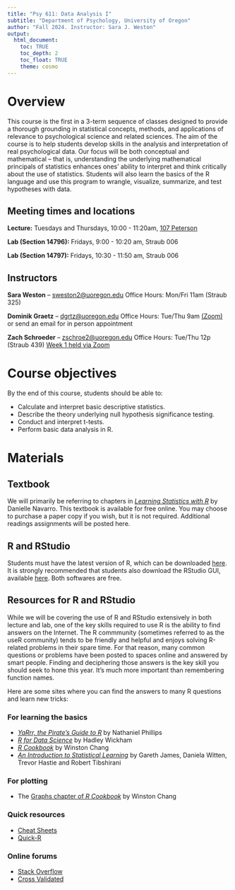 ```yaml
---
title: "Psy 611: Data Analysis I"
subtitle: "Department of Psychology, University of Oregon"
author: "Fall 2024. Instructor: Sara J. Weston"
output: 
  html_document:
    toc: TRUE
    toc_depth: 2
    toc_float: TRUE
    theme: cosmo
---
```


# Overview

This course is the first in a 3-term sequence of classes designed to provide a
thorough grounding in statistical concepts, methods, and applications of relevance to psychological science and related sciences. The aim of the course is to help students develop skills in the analysis and interpretation of real psychological data. Our focus will be both conceptual and mathematical -- that is, understanding the underlying mathematical principals of statistics enhances ones' ability to interpret and think critically about the use of statistics. Students will also learn the basics of the R language and use this program to wrangle, visualize, summarize, and test hypotheses with data. 

## Meeting times and locations

**Lecture:** Tuesdays and Thursdays, 10:00 - 11:20am, [107 Peterson](https://map.uoregon.edu/) 

**Lab (Section 14796):** Fridays,
9:00 - 10:20 am, Straub 006 

**Lab (Section 14797):** Fridays, 10:30 - 11:50 am, Straub 006 


## Instructors

**Sara Weston** -- [sweston2@uoregon.edu](mailto:sweston2@uoregon.edu)
Office Hours: Mon/Fri 11am (Straub 325)

**Dominik Graetz** -- [dgrtz@uoregon.edu](mailto:dgrtz@uoregon.edu)
Office Hours: Tue/Thu 9am [(Zoom)](https://uoregon.zoom.us/j/93516186623) or send an email for in person appointment

**Zach Schroeder** -- [zschroe2@uoregon.edu](mailto:zschroe2@uoregon.edu)
Office Hours: Tue/Thu 12p (Straub 439) [Week 1 held via Zoom](https://uoregon.zoom.us/j/97170375302?pwd=bKuFC2ck508rRtt3vGmlKGBTNTBJ0q.1)

# Course objectives

By the end of this course, students should be able to:

  * Calculate and interpret basic descriptive statistics.
  * Describe the theory underlying null hypothesis significance testing. 
  * Conduct and interpret t-tests.
  * Perform basic data analysis in R.

# Materials

## Textbook

We will primarily be referring to chapters in [_Learning Statistics with R_](https://learningstatisticswithr-bookdown.netlify.com/index.html) by Danielle Navarro. This textbook is available for free online. You may choose to purchase a paper copy if you wish, but it is not required. Additional readings assignments will be posted here. 

## R and RStudio

Students must have the latest version of R, which can be downloaded [here](https://ftp.osuosl.org/pub/cran/). It is strongly recommended that students also download the RStudio GUI, available [here](https://www.rstudio.com/products/rstudio/download/#download). Both softwares are free. 

## Resources for R and RStudio

While we will be covering the use of R and RStudio extensively in both lecture and lab, one of the key skills required to use R is the ability to find answers on the Internet. The R commmunity (sometimes referred to as the useR community) tends to be friendly and helpful and enjoys solving R-related problems in their spare time. For that reason, many common questions or problems have been posted to spaces online and answered by smart people. Finding and deciphering those answers is the key skill you should seek to hone this year. It's much more important than remembering function names. 

Here are some sites where you can find the answers to many R questions and learn new tricks:

### For learning the basics
 - [_YaRrr, the Pirate's Guide to R_](https://bookdown.org/ndphillips/YaRrr/) by Nathaniel Phillips
 - [_R for Data Science_](https://r4ds.had.co.nz/) by Hadley Wickham
 - [_R Cookbook_](http://www.cookbook-r.com/) by Winston Chang
 - [_An Introduction to Statistical Learning_](http://www-bcf.usc.edu/~gareth/ISL) by Gareth James, Daniela Witten, Trevor Hastie and Robert Tibshirani

### For plotting

  - The [Graphs chapter of _R Cookbook_](http://www.cookbook-r.com/Graphs/) by Winston Chang
  
### Quick resources

  - [Cheat Sheets](https://www.rstudio.com/resources/cheatsheets) 
  - [Quick-R](https://www.statmethods.net) 
  
### Online forums
  - [Stack Overflow](https://stackoverflow.com) \
  - [Cross Validated](https://stats.stackexchange.com)



